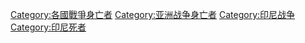 [[Category:各國戰爭身亡者|Category:各國戰爭身亡者]]
[[Category:亚洲战争身亡者|Category:亚洲战争身亡者]]
[[Category:印尼战争|Category:印尼战争]]
[[Category:印尼死者|Category:印尼死者]]